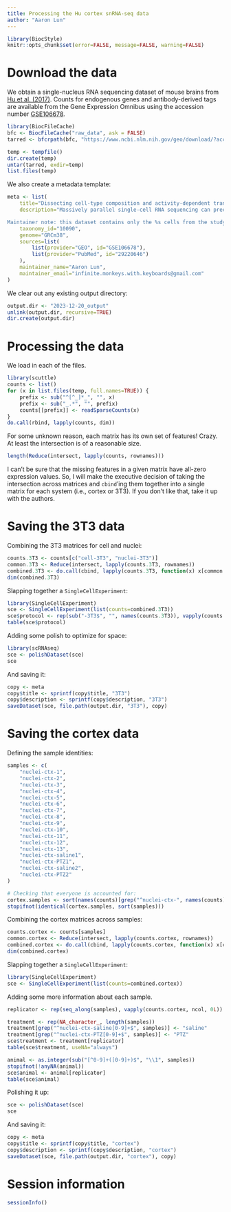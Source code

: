```yaml
---
title: Processing the Hu cortex snRNA-seq data
author: "Aaron Lun"
---
```


```r
library(BiocStyle)
knitr::opts_chunk$set(error=FALSE, message=FALSE, warning=FALSE)
```

# Download the data

We obtain a single-nucleus RNA sequencing dataset of mouse brains from [Hu et al. (2017)](https://doi.org/10.1016/j.molcel.2017.11.017).
Counts for endogenous genes and antibody-derived tags are available from the Gene Expression Omnibus
using the accession number [GSE106678](https://www.ncbi.nlm.nih.gov/geo/query/acc.cgi?acc=GSE106678).

```r
library(BiocFileCache)
bfc <- BiocFileCache("raw_data", ask = FALSE)
tarred <- bfcrpath(bfc, "https://www.ncbi.nlm.nih.gov/geo/download/?acc=GSE106678&format=file")

temp <- tempfile()
dir.create(temp)
untar(tarred, exdir=temp)
list.files(temp)
```

We also create a metadata template:

```r
meta <- list(
    title="Dissecting cell-type composition and activity-dependent transcriptional state in mammalian brains by massively parallel single-nucleus RNA-Seq [%s only]",
    description="Massively parallel single-cell RNA sequencing can precisely resolve cellular diversity in a high-throughput manner at low cost, but unbiased isolation of intact single cells from complex tissues, such as adult mammalian brains, is challenging. Here, we integrate sucrose-gradient assisted purification of nuclei with droplet microfluidics to develop a highly scalable single-nucleus RNA-Seq approach (sNucDrop-Seq), which is free of enzymatic dissociation and nuclei sorting. By profiling ~18,000 nuclei isolated from cortical tissues of adult mice, we demonstrate that sNucDrop-Seq not only accurately reveals neuronal and non-neuronal subtype composition with high sensitivity, but also enables in-depth analysis of transient transcriptional states driven by neuronal activity, at single-cell resolution, in vivo.

Maintainer note: this dataset contains only the %s cells from the study.",
    taxonomy_id="10090",
    genome="GRCm38",
    sources=list(
        list(provider="GEO", id="GSE106678"),
        list(provider="PubMed", id="29220646")
    ),
    maintainer_name="Aaron Lun",
    maintainer_email="infinite.monkeys.with.keyboards@gmail.com"
)
```

We clear out any existing output directory:

```r
output.dir <- "2023-12-20_output"
unlink(output.dir, recursive=TRUE)
dir.create(output.dir)
```

# Processing the data

We load in each of the files.

```r
library(scuttle)
counts <- list()
for (x in list.files(temp, full.names=TRUE)) {
    prefix <- sub("^[^_]*_", "", x)
    prefix <- sub("_.*", "", prefix)
    counts[[prefix]] <- readSparseCounts(x)
}
do.call(rbind, lapply(counts, dim))
```

For some unknown reason, each matrix has its own set of features!
Crazy.
At least the intersection is of a reasonable size.

```r
length(Reduce(intersect, lapply(counts, rownames)))
```

I can't be sure that the missing features in a given matrix have all-zero expression values.
So, I will make the executive decision of taking the intersection across matrices and `cbind`'ing them together into a single matrix for each system (i.e., cortex or 3T3).
If you don't like that, take it up with the authors.

# Saving the 3T3 data

Combining the 3T3 matrices for cell and nuclei:

```r
counts.3T3 <- counts[c("cell-3T3", "nuclei-3T3")]
common.3T3 <- Reduce(intersect, lapply(counts.3T3, rownames))
combined.3T3 <- do.call(cbind, lapply(counts.3T3, function(x) x[common.3T3,]))
dim(combined.3T3)
```

Slapping together a `SingleCellExperiment`:

```r
library(SingleCellExperiment)
sce <- SingleCellExperiment(list(counts=combined.3T3))
sce$protocol <- rep(sub("-3T3$", "", names(counts.3T3)), vapply(counts.3T3, ncol, 0L))
table(sce$protocol)
```

Adding some polish to optimize for space:

```r
library(scRNAseq)
sce <- polishDataset(sce)
sce
```

And saving it:

```r
copy <- meta
copy$title <- sprintf(copy$title, "3T3")
copy$description <- sprintf(copy$description, "3T3")
saveDataset(sce, file.path(output.dir, "3T3"), copy)
```

# Saving the cortex data

Defining the sample identities:

```r
samples <- c(
    "nuclei-ctx-1",
    "nuclei-ctx-2",
    "nuclei-ctx-3", 
    "nuclei-ctx-4",
    "nuclei-ctx-5",
    "nuclei-ctx-6",
    "nuclei-ctx-7",
    "nuclei-ctx-8",
    "nuclei-ctx-9",
    "nuclei-ctx-10",
    "nuclei-ctx-11",
    "nuclei-ctx-12",
    "nuclei-ctx-13",
    "nuclei-ctx-saline1", 
    "nuclei-ctx-PTZ1", 
    "nuclei-ctx-saline2",
    "nuclei-ctx-PTZ2" 
)

# Checking that everyone is accounted for:
cortex.samples <- sort(names(counts)[grep("^nuclei-ctx-", names(counts))])
stopifnot(identical(cortex.samples, sort(samples)))
```

Combining the cortex matrices across samples:

```r
counts.cortex <- counts[samples]
common.cortex <- Reduce(intersect, lapply(counts.cortex, rownames))
combined.cortex <- do.call(cbind, lapply(counts.cortex, function(x) x[common.cortex,]))
dim(combined.cortex)
```

Slapping together a `SingleCellExperiment`:

```r
library(SingleCellExperiment)
sce <- SingleCellExperiment(list(counts=combined.cortex))
```

Adding some more information about each sample.

```r
replicator <- rep(seq_along(samples), vapply(counts.cortex, ncol, 0L))

treatment <- rep(NA_character_, length(samples))
treatment[grep("^nuclei-ctx-saline[0-9]+$", samples)] <- "saline"
treatment[grep("^nuclei-ctx-PTZ[0-9]+$", samples)] <- "PTZ"
sce$treatment <- treatment[replicator]
table(sce$treatment, useNA="always")

animal <- as.integer(sub("[^0-9]+([0-9]+)$", "\\1", samples))
stopifnot(!anyNA(animal))
sce$animal <- animal[replicator]
table(sce$animal)
```

Polishing it up:

```r
sce <- polishDataset(sce)
sce
```

And saving it:

```r
copy <- meta
copy$title <- sprintf(copy$title, "cortex")
copy$description <- sprintf(copy$description, "cortex")
saveDataset(sce, file.path(output.dir, "cortex"), copy)
```

# Session information {-}

```r
sessionInfo()
```
